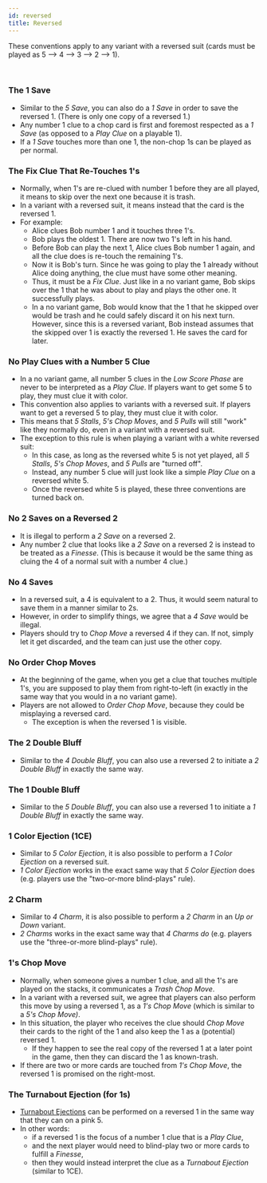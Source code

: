```yaml
---
id: reversed
title: Reversed
---
```


These conventions apply to any variant with a reversed suit (cards must be played as 5 --> 4 --> 3 --> 2 --> 1).

<br />

### The 1 Save

- Similar to the _5 Save_, you can also do a _1 Save_ in order to save the reversed 1. (There is only one copy of a reversed 1.)
- Any number 1 clue to a chop card is first and foremost respected as a _1 Save_ (as opposed to a _Play Clue_ on a playable 1).
- If a _1 Save_ touches more than one 1, the non-chop 1s can be played as per normal.

### The Fix Clue That Re-Touches 1's

- Normally, when 1's are re-clued with number 1 before they are all played, it means to skip over the next one because it is trash.
- In a variant with a reversed suit, it means instead that the card is the reversed 1.
- For example:
  - Alice clues Bob number 1 and it touches three 1's.
  - Bob plays the oldest 1. There are now two 1's left in his hand.
  - Before Bob can play the next 1, Alice clues Bob number 1 again, and all the clue does is re-touch the remaining 1's.
  - Now it is Bob's turn. Since he was going to play the 1 already without Alice doing anything, the clue must have some other meaning.
  - Thus, it must be a _Fix Clue_. Just like in a no variant game, Bob skips over the 1 that he was about to play and plays the other one. It successfully plays.
  - In a no variant game, Bob would know that the 1 that he skipped over would be trash and he could safely discard it on his next turn. However, since this is a reversed variant, Bob instead assumes that the skipped over 1 is exactly the reversed 1. He saves the card for later.

### No Play Clues with a Number 5 Clue

- In a no variant game, all number 5 clues in the _Low Score Phase_ are never to be interpreted as a _Play Clue_. If players want to get some 5 to play, they must clue it with color.
- This convention also applies to variants with a reversed suit. If players want to get a reversed 5 to play, they must clue it with color.
- This means that _5 Stalls_, _5's Chop Moves_, and _5 Pulls_ will still "work" like they normally do, even in a variant with a reversed suit.
- The exception to this rule is when playing a variant with a white reversed suit:
  - In this case, as long as the reversed white 5 is not yet played, all _5 Stalls_, _5's Chop Moves_, and _5 Pulls_ are "turned off".
  - Instead, any number 5 clue will just look like a simple _Play Clue_ on a reversed white 5.
  - Once the reversed white 5 is played, these three conventions are turned back on.

### No 2 Saves on a Reversed 2

- It is illegal to perform a _2 Save_ on a reversed 2.
- Any number 2 clue that looks like a _2 Save_ on a reversed 2 is instead to be treated as a _Finesse_. (This is because it would be the same thing as cluing the 4 of a normal suit with a number 4 clue.)

### No 4 Saves

- In a reversed suit, a 4 is equivalent to a 2. Thus, it would seem natural to save them in a manner similar to 2s.
- However, in order to simplify things, we agree that a _4 Save_ would be illegal.
- Players should try to _Chop Move_ a reversed 4 if they can. If not, simply let it get discarded, and the team can just use the other copy.

### No Order Chop Moves

- At the beginning of the game, when you get a clue that touches multiple 1's, you are supposed to play them from right-to-left (in exactly in the same way that you would in a no variant game).
- Players are not allowed to _Order Chop Move_, because they could be misplaying a reversed card.
  - The exception is when the reversed 1 is visible.

### The 2 Double Bluff

- Similar to the _4 Double Bluff_, you can also use a reversed 2 to initiate a _2 Double Bluff_ in exactly the same way.

### The 1 Double Bluff

- Similar to the _5 Double Bluff_, you can also use a reversed 1 to initiate a _1 Double Bluff_ in exactly the same way.

### 1 Color Ejection (1CE)

- Similar to _5 Color Ejection_, it is also possible to perform a _1 Color Ejection_ on a reversed suit.
- _1 Color Ejection_ works in the exact same way that _5 Color Ejection_ does (e.g. players use the "two-or-more blind-plays" rule).

### 2 Charm

- Similar to _4 Charm_, it is also possible to perform a _2 Charm_ in an _Up or Down_ variant.
- _2 Charms_ works in the exact same way that _4 Charms do_ (e.g. players use the "three-or-more blind-plays" rule).

### 1's Chop Move

- Normally, when someone gives a number 1 clue, and all the 1's are played on the stacks, it communicates a _Trash Chop Move_.
- In a variant with a reversed suit, we agree that players can also perform this move by using a reversed 1, as a _1's Chop Move_ (which is similar to a _5's Chop Move)_.
- In this situation, the player who receives the clue should _Chop Move_ their cards to the right of the 1 and also keep the 1 as a (potential) reversed 1.
  - If they happen to see the real copy of the reversed 1 at a later point in the game, then they can discard the 1 as known-trash.
- If there are two or more cards are touched from _1's Chop Move_, the reversed 1 is promised on the right-most.

### The Turnabout Ejection (for 1s)

- [Turnabout Ejections](pink.mdx#the-turnabout-ejection) can be performed on a reversed 1 in the same way that they can on a pink 5.
- In other words:
  - if a reversed 1 is the focus of a number 1 clue that is a _Play Clue_,
  - and the next player would need to blind-play two or more cards to fulfill a _Finesse_,
  - then they would instead interpret the clue as a _Turnabout Ejection_ (similar to 1CE).
